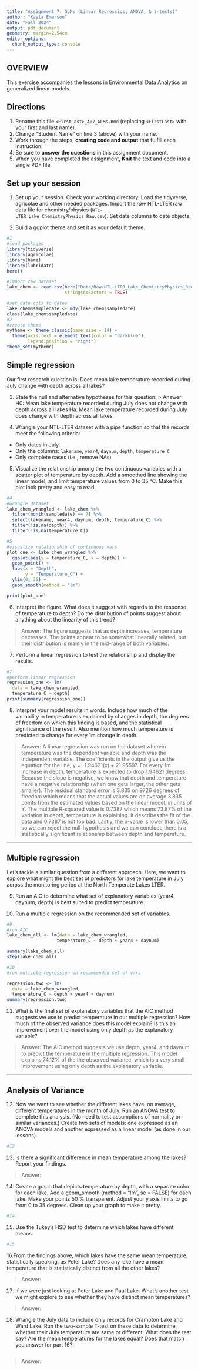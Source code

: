 ```yaml
---
title: "Assignment 7: GLMs (Linear Regressios, ANOVA, & t-tests)"
author: "Kayla Emerson"
date: "Fall 2024"
output: pdf_document
geometry: margin=2.54cm
editor_options: 
  chunk_output_type: console
---
```


## OVERVIEW

This exercise accompanies the lessons in Environmental Data Analytics on generalized linear models. 

## Directions
1. Rename this file `<FirstLast>_A07_GLMs.Rmd` (replacing `<FirstLast>` with your first and last name).
2. Change "Student Name" on line 3 (above) with your name.
3. Work through the steps, **creating code and output** that fulfill each instruction.
4. Be sure to **answer the questions** in this assignment document.
5. When you have completed the assignment, **Knit** the text and code into a single PDF file.


## Set up your session 
1. Set up your session. Check your working directory. Load the tidyverse, agricolae and other needed packages. Import the *raw* NTL-LTER raw data file for chemistry/physics (`NTL-LTER_Lake_ChemistryPhysics_Raw.csv`). Set date columns to date objects.

2. Build a ggplot theme and set it as your default theme.

```r
#1
#load packages 
library(tidyverse)
library(agricolae)   
library(here)
library(lubridate)
here()

#import raw dataset 
lake_chem <- read.csv(here("Data/Raw/NTL-LTER_Lake_ChemistryPhysics_Raw.csv"), 
                      stringsAsFactors = TRUE)

#set date cols to dates
lake_chem$sampledate <- mdy(lake_chem$sampledate)
class(lake_chem$sampledate)
#2
#create theme
mytheme <- theme_classic(base_size = 14) +
  theme(axis.text = element_text(color = "darkblue"), 
        legend.position = "right")
theme_set(mytheme)

```

## Simple regression
Our first research question is: Does mean lake temperature recorded during July change with depth across all lakes?

3. State the null and alternative hypotheses for this question:
> Answer:
H0: Mean lake temperature recorded during July does not change with depth across all lakes 
Ha: Mean lake temperature recorded during July does change with depth across all lakes. 


4.  Wrangle your NTL-LTER dataset with a pipe function so that the records meet the following criteria: 
 * Only dates in July. 
 * Only the columns: `lakename`, `year4`, `daynum`, `depth`, `temperature_C`
 * Only complete cases (i.e., remove NAs)

5. Visualize the relationship among the two continuous variables with a scatter plot of temperature by depth. Add a smoothed line showing the linear model, and limit temperature values from 0 to 35 °C. Make this plot look pretty and easy to read.

```r
#4
#wrangle dataset 
lake_chem_wrangled <- lake_chem %>% 
  filter(month(sampledate) == 7) %>% 
  select(lakename, year4, daynum, depth, temperature_C) %>% 
  filter(!is.na(depth)) %>% 
  filter(!is.na(temperature_C))

#5
#visualize relationship of continuous vars 
plot_one <- lake_chem_wrangled %>% 
  ggplot(aes(y = temperature_C, x = depth)) +
  geom_point() +
  labs(x = "Depth", 
       y = "Temperature_C") +
  ylim(0, 35) +
  geom_smooth(method = "lm")

print(plot_one)

```


6. Interpret the figure. What does it suggest with regards to the response of temperature to depth? Do the distribution of points suggest about anything about the linearity of this trend?

> Answer: The figure suggests that as depth increases, temperature decreases. The points appear to be somewhat linearally related, but their distribution is mainly in the mid-range of both variables. 


7. Perform a linear regression to test the relationship and display the results.

```r
#7
#perform linear regression
regression_one <- lm(
  data = lake_chem_wrangled,
  temperature_C ~ depth)
print(summary(regression_one))
```


8. Interpret your model results in words. Include how much of the variability in temperature is explained by changes in depth, the degrees of freedom on which this finding is based, and the statistical significance of the result. Also mention how much temperature is predicted to change for every 1m change in depth. 

> Answer: A linear regression was run on the dataset wherein temperature was the dependent 
variable and depth was the independent variable. The coefficients in the output give 
us the equation for the line, y = -1.94621(x) + 21.95597. For every 1m increase in depth, temperature is expected to drop 1.94621 degrees. Because the slope is negative, we know
that depth and temperature have a negative relationship (when one gets larger, the other 
gets smaller). The residual standard error is 3.835 on 9726 degrees of freedom which means 
that the actual values are on average 3.835 points from the estimated values based on the 
linear model, in units of Y. The multiple R-squared value is 0.7387 which means 73.87% of the variation
in depth, temperature is explaining. It describes the fit of the data and 0.7387 is not too bad. Lastly, the p-value is lower than 0.05, so we can reject the null-hypothesis and we can conclude there is 
a statistically significant relationship between depth and temperature. 

---

## Multiple regression
Let's tackle a similar question from a different approach. Here, we want to explore what might the best set of predictors for lake temperature in July across the monitoring period at the North Temperate Lakes LTER. 


9. Run an AIC to determine what set of explanatory variables (year4, daynum, depth) is best suited to predict temperature.

10. Run a multiple regression on the recommended set of variables. 

```r
#9
#run AIC
lake_chem_all <- lm(data = lake_chem_wrangled,
                   temperature_C ~ depth + year4 + daynum)

summary(lake_chem_all)
step(lake_chem_all)

#10
#run multiple regression on recommended set of vars 

regression.two <- lm(
  data = lake_chem_wrangled,
  temperature_C ~ depth + year4 + daynum)
summary(regression.two)


```

11. What is the final set of explanatory variables that the AIC method suggests we use to predict temperature in our multiple regression? How much of the observed variance does this model explain? Is this an improvement over the model using only depth as the explanatory variable?

> Answer: The AIC method suggests we use depth, year4, and daynum to predict the temperature 
in the multiple regression. This model explains 74.12% of the the observed variance, which is a 
very small improvement using only depth as the explanatory variable. 



---
## Analysis of Variance

12. Now we want to see whether the different lakes have, on average, different temperatures in the month of July. Run an ANOVA test to complete this analysis. (No need to test assumptions of normality or similar variances.) Create two sets of models: one expressed as an ANOVA models and another expressed as a linear model (as done in our lessons).

```r
#12


```

13. Is there a significant difference in mean temperature among the lakes? Report your findings. 

> Answer: 



14. Create a graph that depicts temperature by depth, with a separate color for each lake. Add a geom_smooth (method = "lm", se = FALSE) for each lake. Make your points 50 % transparent. Adjust your y axis limits to go from 0 to 35 degrees. Clean up your graph to make it pretty. 

```r
#14.


```

15. Use the Tukey's HSD test to determine which lakes have different means.

```r
#15


```

16.From the findings above, which lakes have the same mean temperature, statistically speaking, as Peter Lake? Does any lake have a mean temperature that is statistically distinct from all the other lakes?

>Answer:

 

17. If we were just looking at Peter Lake and Paul Lake. What's another test we might explore to see whether they have distinct mean temperatures? 

>Answer: 



18. Wrangle the July data to include only records for Crampton Lake and Ward Lake. Run the two-sample T-test on these data to determine whether their July temperature are same or different. What does the test say? Are the mean temperatures for the lakes equal? Does that match you answer for part 16?

```r

```

>Answer: 
